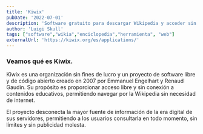 ```yaml
---
title: 'Kiwix'
pubDate: '2022-07-01'
description: 'Software gratuito para descargar Wikipedia y acceder sin conexión.'
author: 'Luigi Skull'
tags: ["software","wikia","enciclopedia","herramienta", "web"]
externalUrl: 'https://kiwix.org/es/applications/' 
---
```



### Veamos qué es Kiwix.


Kiwix es una organización sin fines de lucro y un proyecto de software libre y de código abierto creado en 2007 por Emmanuel Engelhart y Renaud Gaudin. Su propósito es proporcionar acceso libre y sin conexión a contenidos educativos, permitiendo navegar por la Wikipedia sin necesidad de internet.

El proyecto desconecta la mayor fuente de información de la era digital de sus servidores, permitiendo a los usuarios consultarla en todo momento, sin límites y sin publicidad molesta.
